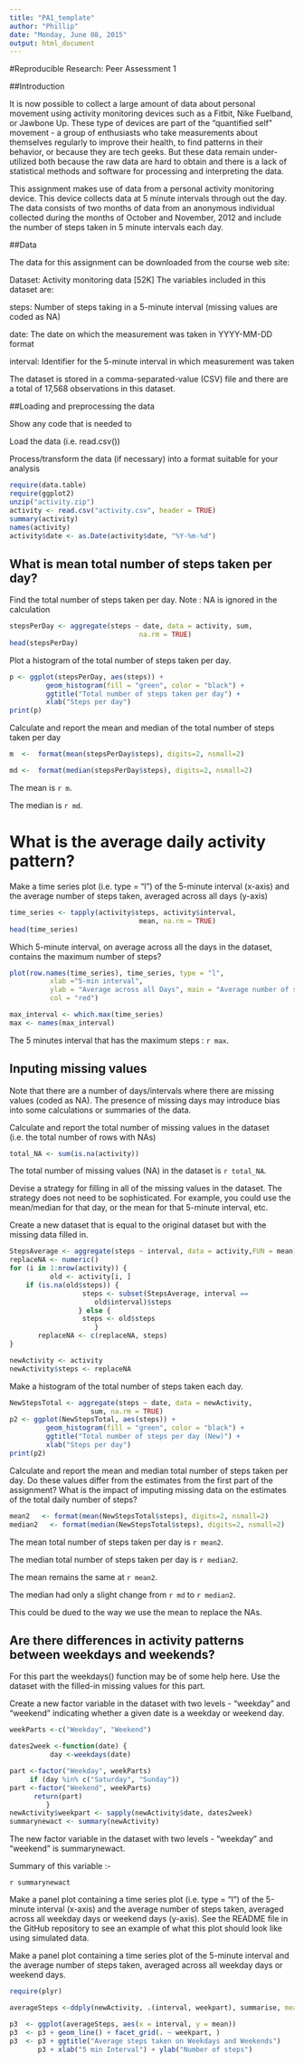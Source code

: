 ```yaml
---
title: "PA1_template"
author: "Phillip"
date: "Monday, June 08, 2015"
output: html_document
---
```

#Reproducible Research: Peer Assessment 1

##Introduction

It is now possible to collect a large amount of data about personal movement using activity monitoring devices such as a Fitbit, Nike Fuelband, or Jawbone Up. These type of devices are part of the "quantified self" movement - a group of enthusiasts who take measurements about themselves regularly to improve their health, to find patterns in their behavior, or because they are tech geeks. But these data remain under-utilized both because the raw data are hard to obtain and there is a lack of statistical methods and software for processing and interpreting the data.

This assignment makes use of data from a personal activity monitoring device. This device collects data at 5 minute intervals through out the day. The data consists of two months of data from an anonymous individual collected during the months of October and November, 2012 and include the number of steps taken in 5 minute intervals each day.

##Data

The data for this assignment can be downloaded from the course web site:

Dataset: Activity monitoring data [52K]
The variables included in this dataset are:

steps: Number of steps taking in a 5-minute interval (missing values are coded as NA)

date: The date on which the measurement was taken in YYYY-MM-DD format

interval: Identifier for the 5-minute interval in which measurement was taken

The dataset is stored in a comma-separated-value (CSV) file and there are a total of 17,568 observations in this dataset.

##Loading and preprocessing the data

Show any code that is needed to

Load the data (i.e. read.csv())

Process/transform the data (if necessary) into a format suitable for your analysis

```r
require(data.table)
require(ggplot2)
unzip("activity.zip")
activity <- read.csv("activity.csv", header = TRUE)
summary(activity)
names(activity)
activity$date <- as.Date(activity$date, "%Y-%m-%d")
```


## What is mean total number of steps taken per day?

Find the total number of steps taken per day.
Note : NA is ignored in the calculation
```r
stepsPerDay <- aggregate(steps ~ date, data = activity, sum,
                                na.rm = TRUE)
head(stepsPerDay)
```


Plot a histogram of the total number of steps taken per day.
```r
p <- ggplot(stepsPerDay, aes(steps)) +
         geom_histogram(fill = "green", color = "black") +
         ggtitle("Total number of steps taken per day") +
         xlab("Steps per day")
print(p)
```


Calculate and report the mean and median of the total number of steps taken per day

```r
m  <-  format(mean(stepsPerDay$steps), digits=2, nsmall=2)

md <-  format(median(stepsPerDay$steps), digits=2, nsmall=2)

```

The mean is `r m`.

The median is `r md`.

# What is the average daily activity pattern?

Make a time series plot (i.e. type = "l") of the 5-minute interval (x-axis) and the average number of steps taken, averaged across all days (y-axis)

```r
time_series <- tapply(activity$steps, activity$interval,
                                mean, na.rm = TRUE)
head(time_series)
```

Which 5-minute interval, on average across all the days in the dataset, contains the maximum number of steps?

```r
plot(row.names(time_series), time_series, type = "l", 
          xlab ="5-min interval",
          ylab = "Average across all Days", main = "Average number of steps taken",
          col = "red")
```


```r
max_interval <- which.max(time_series)
max <- names(max_interval)
```

The 5 minutes interval that has the maximum steps : `r max`.

## Inputing missing values

Note that there are a number of days/intervals where there are missing values (coded as NA). The presence of missing days may introduce bias into some calculations or summaries of the data.

Calculate and report the total number of missing values in the dataset (i.e. the total number of rows with NAs)

```r
total_NA <- sum(is.na(activity))

```

The total number of missing values (NA) in the dataset is `r total_NA`.



Devise a strategy for filling in all of the missing values in the dataset. The strategy does not need to be sophisticated. For example, you could use the mean/median for that day, or the mean for that 5-minute interval, etc.

Create a new dataset that is equal to the original dataset but with the missing data filled in.

```r
StepsAverage <- aggregate(steps ~ interval, data = activity,FUN = mean)
replaceNA <- numeric()
for (i in 1:nrow(activity)) {
          old <- activity[i, ]
    if (is.na(old$steps)) {
                  steps <- subset(StepsAverage, interval ==
                     old$interval)$steps
                 } else {
                  steps <- old$steps
                     }
       replaceNA <- c(replaceNA, steps)
}

newActivity <- activity
newActivity$steps <- replaceNA
```

Make a histogram of the total number of steps taken each day. 

```r
NewStepsTotal <- aggregate(steps ~ date, data = newActivity,
                    sum, na.rm = TRUE)
p2 <- ggplot(NewStepsTotal, aes(steps)) +
         geom_histogram(fill = "green", color = "black") +
         ggtitle("Total number of steps per day (New)") +
         xlab("Steps per day")
print(p2)

```


Calculate and report the mean and median total number of steps taken per day. Do these values differ from the estimates from the first part of the assignment? What is the impact of imputing missing data on the estimates of the total daily number of steps?

```r
mean2   <- format(mean(NewStepsTotal$steps), digits=2, nsmall=2)
median2   <- format(median(NewStepsTotal$steps), digits=2, nsmall=2)
```

The mean total number of steps taken per day is `r mean2`.

The median total number of steps taken per day is `r median2`.

The mean remains the same at `r mean2`.

The median had only a slight change from `r md` to `r median2`.

This could be dued to the way we use the mean to replace the NAs. 



## Are there differences in activity patterns between weekdays and weekends?

For this part the weekdays() function may be of some help here. Use the dataset with the filled-in missing values for this part.

Create a new factor variable in the dataset with two levels - "weekday" and "weekend" indicating whether a given date is a weekday or weekend day.

```r
weekParts <-c("Weekday", "Weekend")

dates2week <-function(date) {
          day <-weekdays(date)

part <-factor("Weekday", weekParts)
     if (day %in% c("Saturday", "Sunday"))
part <-factor("Weekend", weekParts)
      return(part)
         }
newActivity$weekpart <- sapply(newActivity$date, dates2week)
summarynewact <- summary(newActivity)

```

The new factor variable in the dataset with two levels - "weekday" and "weekend" is summarynewact.

Summary of this variable :- 

`r summarynewact`

Make a panel plot containing a time series plot (i.e. type = "l") of the 5-minute interval (x-axis) and the average number of steps taken, averaged across all weekday days or weekend days (y-axis). See the README file in the GitHub repository to see an example of what this plot should look like using simulated data.


Make a panel plot containing a time series plot of the 5-minute interval and the average number of steps taken, averaged
across all weekday days or weekend days.


```r
require(plyr)

averageSteps <-ddply(newActivity, .(interval, weekpart), summarise, mean = mean(steps))

p3  <- ggplot(averageSteps, aes(x = interval, y = mean))
p3  <- p3 + geom_line() + facet_grid(. ~ weekpart, )
p3  <- p3 + ggtitle("Average steps taken on Weekdays and Weekends")
       p3 + xlab("5 min Interval") + ylab("Number of steps")


```